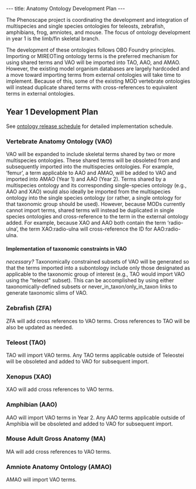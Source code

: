 ---
title: Anatomy Ontology Development Plan
---

The Phenoscape project is coordinating the development and integration of multispecies and single species ontologies for teleosts, zebrafish, amphibians, frog, amniotes, and mouse.  The focus of ontology development in year 1 is the limb/fin skeletal branch.

The development of these ontologies follows OBO Foundry principles. Importing or MIREOTing ontology terms is the preferred mechanism for using shared terms and VAO will be imported into TAO, AAO, and AMAO. However, the existing model organism databases are largely hardcoded and a move toward importing terms from external ontologies will take time to implement. Because of this, some of the existing MOD vertebrate ontologies will instead duplicate shared terms with cross-references to equivalent terms in external ontologies.

== Year 1 Development Plan ==
See [[Ontologies#Release_Schedules_and_Features | ontology release schedule]] for detailed implementation schedule.

=== Vertebrate Anatomy Ontology (VAO) ===
VAO will be expanded to include skeletal terms shared by two or more multispecies ontologies. These shared terms will be obsoleted from and subsequently imported into the multispecies ontologies.  For example, ‘femur’, a term applicable to AAO and AMAO, will be added to VAO and imported into AMAO (Year 1) and AAO (Year 2).  Terms shared by a multispecies ontology and its corresponding single-species ontology (e.g., AAO and XAO) would also ideally be imported from the multispecies ontology into the single species ontology (or rather, a single ontology for that taxonomic group should be used). However, because MODs currently cannot import terms, shared terms will instead be duplicated in single species ontologies and cross-reference to the term in the external ontology added. For example, because XAO and AAO both contain the term ‘radio-ulna’, the term XAO:radio-ulna will cross-reference the ID for AAO:radio-ulna.

====Implementation of taxonomic constraints in VAO====
''necessary?''
Taxonomically constrained subsets of VAO will be generated so that the terms imported into a subontology include only those designated as applicable to the taxonomic group of interest (e.g., TAO would import VAO using the "teleost" subset). This can be accomplished by using either taxonomically-defined subsets or never_in_taxon/only_in_taxon links to generate taxonomic slims of VAO.

=== Zebrafish (ZFA) ===
ZFA will add cross references to VAO terms. Cross references to TAO will be also be updated as needed.

=== Teleost (TAO) ===
TAO will import VAO terms. Any TAO terms applicable outside of Teleostei will be obsoleted and added to VAO for subsequent import.

=== Xenopus (XAO) ===
XAO will add cross references to VAO terms.

=== Amphibian (AAO) ===
AAO will import VAO terms in Year 2. Any AAO terms applicable outside of Amphibia will be obsoleted and added to VAO for subsequent import.

=== Mouse Adult Gross Anatomy (MA) ===
MA will add cross references to VAO terms.

=== Amniote Anatomy Ontology (AMAO) ===
AMAO will import VAO terms.